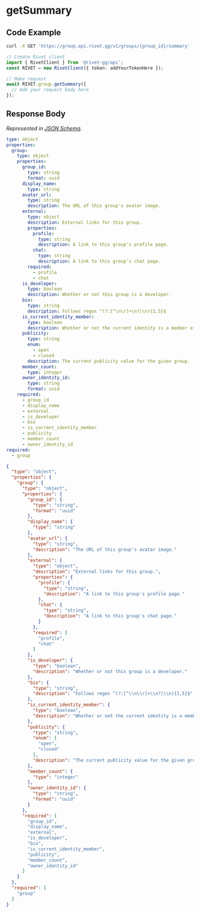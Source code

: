 
# getSummary

## Code Example

<CodeGroup title='Request' tag='GET' label='https://group.api.rivet.gg/v1/groups/{group_id}/summary'>

```bash {{ title: 'cURL' }}
curl -X GET 'https://group.api.rivet.gg/v1/groups/{group_id}/summary'
```

```ts
// Create Rivet client
import { RivetClient } from '@rivet-gg/api';
const RIVET = new RivetClient({ token: addYourTokenHere });

// Make request
await RIVET.group.getSummary({
  // Add your request body here
});
```

</CodeGroup>


## Response Body

_Represented in [JSON Schema](https://json-schema.org/)._

<CodeGroup title='Response'>

```yaml
type: object
properties:
  group:
    type: object
    properties:
      group_id:
        type: string
        format: uuid
      display_name:
        type: string
      avatar_url:
        type: string
        description: The URL of this group's avatar image.
      external:
        type: object
        description: External links for this group.
        properties:
          profile:
            type: string
            description: A link to this group's profile page.
          chat:
            type: string
            description: A link to this group's chat page.
        required:
          - profile
          - chat
      is_developer:
        type: boolean
        description: Whether or not this group is a developer.
      bio:
        type: string
        description: Follows regex ^(?:[^\n\r]+\n?|\n){1,5}$
      is_current_identity_member:
        type: boolean
        description: Whether or not the current identity is a member of this group.
      publicity:
        type: string
        enum:
          - open
          - closed
        description: The current publicity value for the given group.
      member_count:
        type: integer
      owner_identity_id:
        type: string
        format: uuid
    required:
      - group_id
      - display_name
      - external
      - is_developer
      - bio
      - is_current_identity_member
      - publicity
      - member_count
      - owner_identity_id
required:
  - group

```

```json
{
  "type": "object",
  "properties": {
    "group": {
      "type": "object",
      "properties": {
        "group_id": {
          "type": "string",
          "format": "uuid"
        },
        "display_name": {
          "type": "string"
        },
        "avatar_url": {
          "type": "string",
          "description": "The URL of this group's avatar image."
        },
        "external": {
          "type": "object",
          "description": "External links for this group.",
          "properties": {
            "profile": {
              "type": "string",
              "description": "A link to this group's profile page."
            },
            "chat": {
              "type": "string",
              "description": "A link to this group's chat page."
            }
          },
          "required": [
            "profile",
            "chat"
          ]
        },
        "is_developer": {
          "type": "boolean",
          "description": "Whether or not this group is a developer."
        },
        "bio": {
          "type": "string",
          "description": "Follows regex ^(?:[^\\n\\r]+\\n?|\\n){1,5}$"
        },
        "is_current_identity_member": {
          "type": "boolean",
          "description": "Whether or not the current identity is a member of this group."
        },
        "publicity": {
          "type": "string",
          "enum": [
            "open",
            "closed"
          ],
          "description": "The current publicity value for the given group."
        },
        "member_count": {
          "type": "integer"
        },
        "owner_identity_id": {
          "type": "string",
          "format": "uuid"
        }
      },
      "required": [
        "group_id",
        "display_name",
        "external",
        "is_developer",
        "bio",
        "is_current_identity_member",
        "publicity",
        "member_count",
        "owner_identity_id"
      ]
    }
  },
  "required": [
    "group"
  ]
}
```

</CodeGroup>

